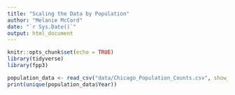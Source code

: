 ```yaml
---
title: "Scaling the Data by Population"
author: "Melanie McCord"
date: "`r Sys.Date()`"
output: html_document
---
```


```r
knitr::opts_chunk$set(echo = TRUE)
library(tidyverse)
library(fpp3)
```

```r
population_data <- read_csv("data/Chicago_Population_Counts.csv", show_col_types = FALSE)
print(unique(population_data$Year))
```